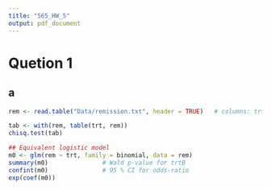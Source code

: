 ```yaml
---
title: "565_HW_5"
output: pdf_document
---
```


# Quetion 1

## a
```r
rem <- read.table("Data/remission.txt", header = TRUE)   # columns: trt (A/B), stage, remit (0/1)

tab <- with(rem, table(trt, rem))
chisq.test(tab)


```
```r

## Equivalent logistic model
m0 <- glm(rem ~ trt, family = binomial, data = rem)
summary(m0)               # Wald p-value for trtB
confint(m0)               # 95 % CI for odds-ratio
exp(coef(m0))
```

